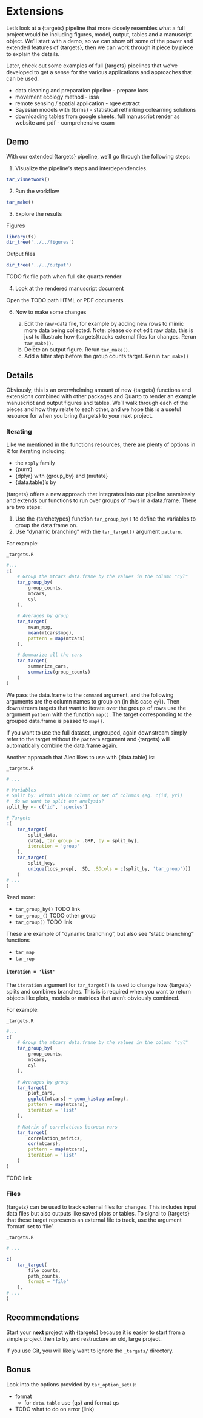 # Extensions

Let's look at a {targets} pipeline that more closely resembles what a full project would be including figures, model, output, tables and a manuscript object. We'll start with a demo, so we can show off some of the power and extended features of {targets}, then we can work through it piece by piece to explain the details. 

Later, check out some examples of full {targets} pipelines that we've developed to get a sense for the various applications and approaches that can be used. 

- data cleaning and preparation pipeline  - prepare locs
- movement ecology method -  issa 
- remote sensing / spatial application - rgee extract
- Bayesian models with {brms} - statistical rethinking colearning solutions
- downloading tables from google sheets, full manuscript render as website and pdf - comprehensive exam


## Demo

With our extended {targets} pipeline, we'll go through the following steps:

1. Visualize the pipeline's steps and interdependencies. 

```r
tar_visnetwork()
```

2. Run the workflow

```r
tar_make()
```

3. Explore the results

Figures

```r
library(fs)
dir_tree('../../figures')
```

Output files

```r
dir_tree('../../output')
```

TODO fix file path when full site quarto render


4. Look at the rendered manuscript document

Open the TODO path HTML or PDF documents

6. Now to make some changes

    a. Edit the raw-data file, for example by adding new rows to mimic more data being collected. Note: please do not edit raw data, this is just to illustrate how {targets}tracks external files for changes. Rerun `tar_make()`. 
    b. Delete an output figure. Rerun `tar_make()`. 
    c. Add a filter step before the group counts target. Rerun `tar_make()`


## Details

Obviously, this is an overwhelming amount of new {targets} functions and extensions combined with other packages and Quarto to render an example manuscript and output figures and tables. We'll walk through each of the pieces and how they relate to each other, and we hope this is a useful resource for when you bring {targets} to your next project. 


### Iterating

Like we mentioned in the functions resources, there are plenty of options in R for iterating including: 

- the `apply` family
- {purrr}
- {dplyr} with {group_by} and {mutate}
- {data.table}'s by

{targets} offers a new approach that integrates into our pipeline seamlessly and extends our functions to run over groups of rows in a data.frame. There are two steps:

1. Use the {tarchetypes} function `tar_group_by()` to define the variables to group the data.frame on. 
1. Use "dynamic branching" with the `tar_target()` argument `pattern`. 

For example:

`_targets.R`

```r
#...
c(
    # Group the mtcars data.frame by the values in the column "cyl"
    tar_group_by(
        group_counts,
        mtcars,
        cyl
    ),

    # Averages by group
    tar_target(
        mean_mpg,
        mean(mtcars$mpg),
        pattern = map(mtcars)
    ),

    # Summarize all the cars
    tar_target(
        summarize_cars,
        summarize(group_counts)
    )
)
```

We pass the data.frame to the `command` argument, and the following arguments are the column names to group on (in this case `cyl`). Then downstream targets that want to iterate over the groups of rows use the argument `pattern` with the function `map()`. The target corresponding to the grouped data.frame is passed to `map()`. 

If you want to use the full dataset, ungrouped, again downstream simply refer to the target without the `pattern` argument and {targets} will automatically combine the data.frame again. 

Another approach that Alec likes to use with {data.table} is:


`_targets.R`

```r
# ...

# Variables
# Split by: within which column or set of columns (eg. c(id, yr))
#  do we want to split our analysis?
split_by <- c('id', 'species')

# Targets
c(
	tar_target(
		split_data,
		data[, tar_group := .GRP, by = split_by],
		iteration = 'group'
	),
	tar_target(
		split_key,
		unique(locs_prep[, .SD, .SDcols = c(split_by, 'tar_group')])
	)
# ...
)
```

Read more:

- `tar_group_by()`  TODO link
- `tar_group_()` TODO other group 
- `tar_group()` TODO link


These are example of "dynamic branching", but also see "static branching" functions

- `tar_map` 
- `tar_rep` 


#### `iteration = 'list'`

The `iteration` argument for `tar_target()` is used to change how {targets} splits and combines branches. This is is required when you want to return objects like plots, models or matrices that aren't obviously combined. 

For example:


`_targets.R`

```r
#...
c(
    # Group the mtcars data.frame by the values in the column "cyl"
    tar_group_by(
        group_counts,
        mtcars,
        cyl
    ),

    # Averages by group
    tar_target(
        plot_cars,
        ggplot(mtcars) + geom_histogram(mpg),
        pattern = map(mtcars),
        iteration = 'list'
    ),

    # Matrix of correlations between vars
    tar_target(
        correlation_metrics,
        cor(mtcars),
        pattern = map(mtcars),
        iteration = 'list'
    )
)
```

TODO link


### Files


{targets} can be used to track external files for changes. This includes input data files but also outputs like saved plots or tables. To signal to {targets} that these target represents an external file to track, use the argument 'format' set to 'file'. 


`_targets.R`

```r
# ...

c(
    tar_target(
        file_counts,
        path_counts,
        format = 'file'
    ),
# ...
)
```


## Recommendations

Start your **next** project with {targets} because it is easier to start from a simple project then to try and restructure an old, large project. 

If you use Git, you will likely want to ignore the `_targets/` directory. 



## Bonus

Look into the options provided by `tar_option_set()`:

- format
    - for `data.table` use {qs} and format qs
- TODO what to do on error (link)


